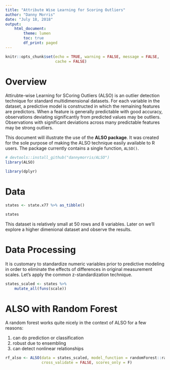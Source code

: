 ```yaml
---
title: "Attribute Wise Learning for Scoring Outliers"
author: "Danny Morris"
date: "July 18, 2018"
output: 
    html_document:
        theme: lumen
        toc: true
        df_print: paged
---
```


```r
knitr::opts_chunk$set(echo = TRUE, warning = FALSE, message = FALSE, 
                      cache = FALSE)
```

# Overview

Attirubte-wise Learning for SCoring Outliers (ALSO) is an outlier detection technique for standard multidimensional datasets. For each variable in the dataset, a predictive model is constructed in which the remaining features are predictors. When a feature is generally predictable with good accuracy, observations deviating significantly from predicted values may be outliers. Observations with significant deviations across many predictable features may be strong outliers.

This document will illustrate the use of the **ALSO package**. It was created for the sole purpose of making the ALSO technique easily available to R users. The package currently contains a single function, `ALSO()`.

```r
# devtools::install_github("dannymorris/ALSO")
library(ALSO)

library(dplyr)
```

# Data

```r
states <- state.x77 %>% as_tibble()

states
```

This dataset is relatively small at 50 rows and 8 variables. Later on we'll explore a higher dimenional dataset and observe the results.

# Data Processing

It is customary to standardize numeric variables prior to predictive modeling in order to eliminate the effects of differences in original measurement scales. Let's apply the common z-standardization technique.

```r
states_scaled <- states %>%
    mutate_all(funs(scale))
```

# ALSO with Random Forest

A random forest works quite nicely in the context of ALSO for a few reasons:

1. can do prediction or classification
2. robust due to ensembling
3. can detect nonlinear relationships

```r
rf_also <- ALSO(data = states_scaled, model_function = randomForest::randomForest,
                cross_validate = FALSE, scores_only = F)
```
